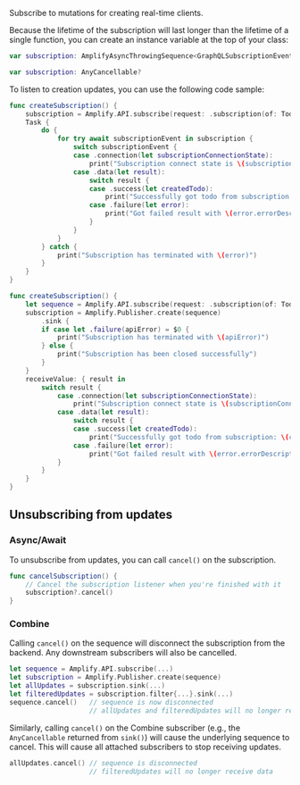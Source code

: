 Subscribe to mutations for creating real-time clients.

Because the lifetime of the subscription will last longer than the lifetime of a single function, you can create an instance variable at the top of your class:

<BlockSwitcher>

<Block name="Async/Await">

```swift
var subscription: AmplifyAsyncThrowingSequence<GraphQLSubscriptionEvent<Todo>>
```

</Block>

<Block name="Combine">

```swift
var subscription: AnyCancellable?
```

</Block>

</BlockSwitcher>

To listen to creation updates, you can use the following code sample:

<BlockSwitcher>

<Block name="Async/Await">

```swift
func createSubscription() {
    subscription = Amplify.API.subscribe(request: .subscription(of: Todo.self, type: .onCreate))
    Task {
        do {
            for try await subscriptionEvent in subscription {
                switch subscriptionEvent {
                case .connection(let subscriptionConnectionState):
                    print("Subscription connect state is \(subscriptionConnectionState)")
                case .data(let result):
                    switch result {
                    case .success(let createdTodo):
                        print("Successfully got todo from subscription: \(createdTodo)")
                    case .failure(let error):
                        print("Got failed result with \(error.errorDescription)")
                    }
                }
            }
        } catch {
            print("Subscription has terminated with \(error)")
        }
    }
}
```
</Block>

<Block name="Combine">

```swift
func createSubscription() {
    let sequence = Amplify.API.subscribe(request: .subscription(of: Todo.self, type: .onCreate))
    subscription = Amplify.Publisher.create(sequence)
        .sink {
        if case let .failure(apiError) = $0 {
            print("Subscription has terminated with \(apiError)")
        } else {
            print("Subscription has been closed successfully")
        }
    }
    receiveValue: { result in
        switch result {
            case .connection(let subscriptionConnectionState):
                print("Subscription connect state is \(subscriptionConnectionState)")
            case .data(let result):
                switch result {
                case .success(let createdTodo):
                    print("Successfully got todo from subscription: \(createdTodo)")
                case .failure(let error):
                    print("Got failed result with \(error.errorDescription)")
            }
        }
    }
}
```

</Block>

</BlockSwitcher>

## Unsubscribing from updates

### Async/Await

To unsubscribe from updates, you can call `cancel()` on the subscription.

```swift
func cancelSubscription() {
    // Cancel the subscription listener when you're finished with it
    subscription?.cancel()
}
```

### Combine

Calling `cancel()` on the sequence will disconnect the subscription from the backend. Any downstream subscribers will also be cancelled.

```swift
let sequence = Amplify.API.subscribe(...)
let subscription = Amplify.Publisher.create(sequence)
let allUpdates = subscription.sink(...)
let filteredUpdates = subscription.filter{...}.sink(...)
sequence.cancel()   // sequence is now disconnected
                    // allUpdates and filteredUpdates will no longer receive data
```

Similarly, calling `cancel()` on the Combine subscriber (e.g., the `AnyCancellable` returned from `sink()`) will cause the underlying sequence to cancel. This will cause all attached subscribers to stop receiving updates.

```swift
allUpdates.cancel() // sequence is disconnected
                    // filteredUpdates will no longer receive data
```
